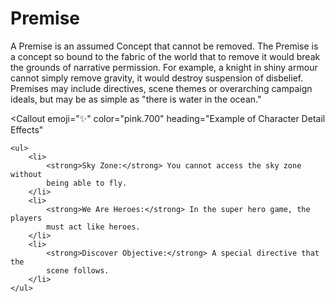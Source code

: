
# Premise

A Premise is an assumed Concept that cannot be removed. The Premise is a concept so bound to the fabric of the world that to remove it would break the grounds of narrative permission. For example, a knight in shiny armour cannot simply remove gravity, it would destroy suspension of disbelief. Premises may include directives, scene themes or overarching campaign ideals, but may be as simple as "there is water in the ocean."

<Callout
    emoji="✨"
    color="pink.700"
    heading="Example of Character Detail Effects"
>
    <ul>
        <li>
            <strong>Sky Zone:</strong> You cannot access the sky zone without
            being able to fly.
        </li>
        <li>
            <strong>We Are Heroes:</strong> In the super hero game, the players
            must act like heroes.
        </li>
        <li>
            <strong>Discover Objective:</strong> A special directive that the
            scene follows.
        </li>
    </ul>
</Callout>
